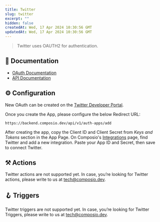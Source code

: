```yaml
---
title: Twitter
slug: twitter
excerpt: ""
hidden: false
createdAt: Wed, 17 Apr 2024 10:30:56 GMT
updatedAt: Wed, 17 Apr 2024 10:30:56 GMT
--- 
```

> Twitter uses OAUTH2 for authentication.
## 📔 Documentation

- [OAuth Documentation](https://developer.twitter.com/en/docs/authentication/oauth-2-0)
- [API Documentation](https://developer.twitter.com/en/docs/twitter-api)

## ⚙️ Configuration

<Tip>New OAuth can be created on the [Twitter Developer Portal](https://developer.twitter.com/en/portal/projects-and-apps).</Tip>

Once you create the App, please configure the below Redirect URL:


```
https://backend.composio.dev/api/v1/auth-apps/add
```

After creating the app, copy the Client ID and Client Secret from _Keys and Tokens_ section in the App Page. On Composio's [Integrations](https://app.composio.dev/apps) page, find Twitter and add a new integration. Paste your App ID and Secret, then save to connect Twitter.


## ⚒️ Actions

Twitter actions are not supported yet. In case, you’re looking for Twitter actions, please write to us at tech@composio.dev.

## 🪝 Triggers

Twitter triggers are not supported yet. In case, you’re looking for Twitter Triggers, please write to us at tech@composio.dev.
